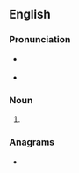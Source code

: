 ==English==

===Pronunciation===
* {{a|US}} {{IPA|en|/læθs/}}
* {{audio|en|En-us-laths.ogg|Audio (US)}}

===Noun===
{{head|en|noun form}}

# {{plural of|en|lath}}

===Anagrams===
* {{anagrams|en|a=ahlst|Stahl|halts|lasht|shalt|sthal}}